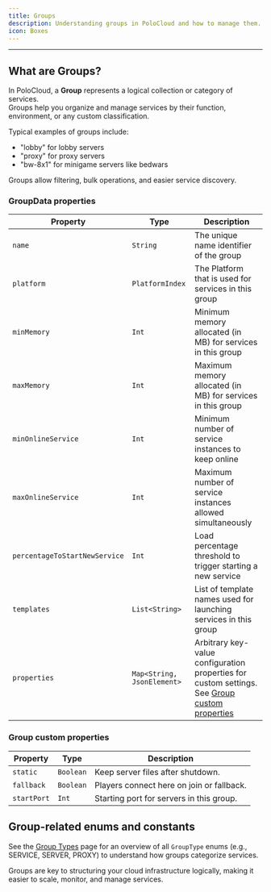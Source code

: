 ```yaml
---
title: Groups
description: Understanding groups in PoloCloud and how to manage them.
icon: Boxes
---
```

---

## What are Groups?

In PoloCloud, a **Group** represents a logical collection or category of services.  
Groups help you organize and manage services by their function, environment, or any custom classification.

Typical examples of groups include:  
- "lobby" for lobby servers  
- "proxy" for proxy servers  
- "bw-8x1" for minigame servers like bedwars

Groups allow filtering, bulk operations, and easier service discovery.

### GroupData properties

| Property                  | Type              | Description                                                               |
| ------------------------- | ----------------- | ------------------------------------------------------------------------- |
| `name`                    | `String`          | The unique name identifier of the group                                   |
| `platform`                | `PlatformIndex`   | The Platform that is used for services in this group                      |
| `minMemory`               | `Int`             | Minimum memory allocated (in MB) for services in this group               |
| `maxMemory`               | `Int`             | Maximum memory allocated (in MB) for services in this group               |
| `minOnlineService`        | `Int`             | Minimum number of service instances to keep online                        |
| `maxOnlineService`        | `Int`             | Maximum number of service instances allowed simultaneously                |
| `percentageToStartNewService` | `Int`         | Load percentage threshold to trigger starting a new service               |
| `templates`               | `List<String>`    | List of template names used for launching services in this group          |
| `properties`              | `Map<String, JsonElement>` | Arbitrary key-value configuration properties for custom settings. See [Group custom properties](./groups/#group-custom-properties)        |

### Group custom properties

| Property                              | Type              | Description                                                               |
|---------------------------------------| ----------------- | ------------------------------------------------------------------------- |
| `static`                              | `Boolean`         | Keep server files after shutdown.                                         |
| `fallback`                            | `Boolean`         | Players connect here on join or fallback.                                 |
| `startPort`                           | `Int`             | Starting port for servers in this group.                                  |

## Group-related enums and constants

See the [Group Types](./groups/group-types) page for an overview of all `GroupType` enums (e.g., SERVICE, SERVER, PROXY) to understand how groups categorize services.

<Callout type="tip">
Groups are key to structuring your cloud infrastructure logically, making it easier to scale, monitor, and manage services.
</Callout>